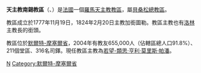 {{Infobox Roman Catholic diocese
|Roman Catholic Diocese of = 天主教南錫教區
|Latin name of diocese =Dioecesis Nanceiensis
|image =Nancy Cathedral BW 2015-07-18 16-31-28.jpg
|caption = 聖母領報主教座堂
|location = [[法國|法國]]
|territory =默爾特-摩塞爾省

|population= 655,000

|rite = 拉丁禮
|patron = 
|province = 貝桑松

|established =1777年
|cathedral = [[聖母領報主教座堂_(南錫)|聖母領報主教座堂]]
|副主教座堂 =
|leadership = 總主教
|website =[http://www.catholique-nancy.fr/ 官方網頁]
|教宗 = 
|metropolitan = 
|ordinary =若望-類思·亨利·莫里斯·帕潘

|coadjutor bishop =
|emeritus = 
}}

'''天主教南錫教區'''（{{lang-la|'''Dioecesis Nanceiensis'''}}、{{lang-fr|'''Diocèse de Nancy'''}}）是[[法國|法國]]一個[[羅馬天主教|羅馬天主教]][[教區|教區]]，屬[[天主教貝桑松總教區|貝桑松總教區]]。

教區成立於1777年11月19日，1824年2月20日主教加銜圖勒。教區主教也有[[洛林|洛林]]主教長的銜頭。

教區位於[[默爾特-摩塞爾省|默爾特-摩塞爾省]]，2004年有教友655,000人（佔轄區總人口91.8%）、211個堂區、316名司鐸。現任教區主教為[[若望-類思·亨利·莫里斯·帕潘|若望-類思·亨利·莫里斯·帕潘]]。

{{法國天主教教區}}
{{Authority control}}
[[Category:法國天主教教區|N]]
[[Category:默爾特-摩塞爾省|Category:默爾特-摩塞爾省]]